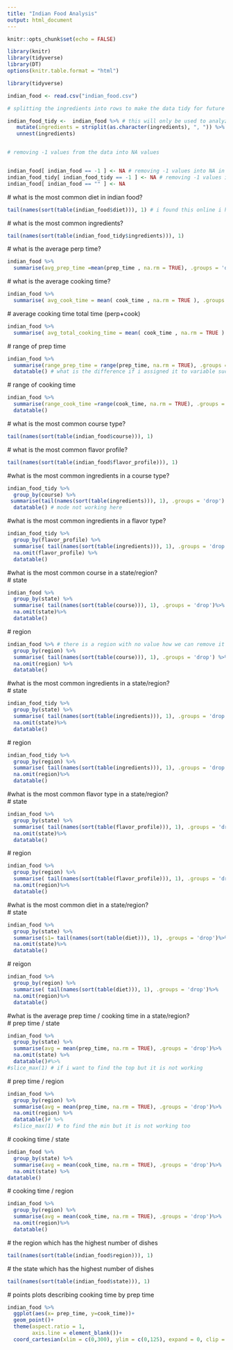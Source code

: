 ```yaml
---
title: "Indian Food Analysis"
output: html_document
---
```


```r
knitr::opts_chunk$set(echo = FALSE)

library(knitr)
library(tidyverse)
library(DT)
options(knitr.table.format = "html")
```

```r

library(tidyverse)

indian_food <- read.csv("indian_food.csv")

# splitting the ingredients into rows to make the data tidy for future analysis 

indian_food_tidy <-  indian_food %>% # this will only be used to analyze any ingredients related data
   mutate(ingredients = strsplit(as.character(ingredients), ", ")) %>% 
   unnest(ingredients)


# removing -1 values from the data into NA values 


indian_food[ indian_food == -1 ] <- NA # removing -1 values into NA in both tables
indian_food_tidy[ indian_food_tidy == -1 ] <- NA # removing -1 values into NA
indian_food[ indian_food == "" ] <- NA
```
\# what is the most common diet in indian food? \
```r
tail(names(sort(table(indian_food$diet))), 1) # i found this online i have no idea how it works
```
\# what is the most common ingredients? \
```r
tail(names(sort(table(indian_food_tidy$ingredients))), 1)
```
\# what is the average perp time? \
```r
indian_food %>% 
  summarise(avg_prep_time =mean(prep_time , na.rm = TRUE), .groups = 'drop') # why it did not work without summarise ??
```
\# what is the average cooking time? \
```r
indian_food %>% 
  summarise( avg_cook_time = mean( cook_time , na.rm = TRUE ), .groups = 'drop')
```
\# average cooking time total time (perp+cook)\
```r
indian_food %>% 
  summarise( avg_total_cooking_time = mean( cook_time , na.rm = TRUE ) + mean(prep_time , na.rm = TRUE) , .groups = 'drop')
```
\# range of prep time\ 

```r
indian_food %>% 
  summarise(range_prep_time = range(prep_time, na.rm = TRUE), .groups = 'drop')%>% 
  datatable() # what is the difference if i assigned it to variable such as r=
```


\# range of cooking time\

```r
indian_food %>% 
  summarise(range_cook_time =range(cook_time, na.rm = TRUE), .groups = 'drop')%>% 
  datatable()
```


\# what is the most common course type?\

```r
tail(names(sort(table(indian_food$course))), 1)
```


\# what is the most common flavor profile?\

```r
tail(names(sort(table(indian_food$flavor_profile))), 1)
```


\#what is the most common ingredients in a course type?\

```r
indian_food_tidy %>% 
  group_by(course) %>%
 summarise(tail(names(sort(table(ingredients))), 1), .groups = 'drop') %>% 
  datatable() # mode not working here
```
 

\#what is the most common ingredients in a flavor type?\

```r
indian_food_tidy %>% 
  group_by(flavor_profile) %>%
  summarise( tail(names(sort(table(ingredients))), 1), .groups = 'drop')%>% 
  na.omit(flavor_profile) %>% 
  datatable()
```


\#what is the most common course in a state/region?\
\# state\

```r
indian_food %>% 
  group_by(state) %>%
  summarise( tail(names(sort(table(course))), 1), .groups = 'drop')%>% 
  na.omit(state)%>% 
  datatable()
```


\# region\

```r
indian_food %>% # there is a region with no value how we can remove it 
  group_by(region) %>%
  summarise( tail(names(sort(table(course))), 1), .groups = 'drop') %>% 
  na.omit(region) %>% 
  datatable()
```


\#what is the most common ingredients in a state/region?\
\# state\

```r
indian_food_tidy %>% 
  group_by(state) %>%
  summarise( tail(names(sort(table(ingredients))), 1), .groups = 'drop')%>% 
  na.omit(state)%>% 
  datatable()
```


\# region\

```r
indian_food_tidy %>% 
  group_by(region) %>%
  summarise( tail(names(sort(table(ingredients))), 1), .groups = 'drop')%>% 
  na.omit(region)%>% 
  datatable()
```


\#what is the most common flavor type in a state/region?\
\# state\

```r
indian_food %>% 
  group_by(state) %>%
  summarise( tail(names(sort(table(flavor_profile))), 1), .groups = 'drop')%>% 
  na.omit(state)%>% 
  datatable()
```


\# region\

```r
indian_food %>% 
  group_by(region) %>%
  summarise( tail(names(sort(table(flavor_profile))), 1), .groups = 'drop')%>% 
  na.omit(region)%>% 
  datatable()
```


\#what is the most common diet in a state/region?\
\# state\

```r
indian_food %>% 
  group_by(state) %>%
  summarise(s1= tail(names(sort(table(diet))), 1), .groups = 'drop')%>% 
  na.omit(state)%>% 
  datatable()
```


\# reigon\

```r
indian_food %>% 
  group_by(region) %>%
  summarise( tail(names(sort(table(diet))), 1), .groups = 'drop')%>% 
  na.omit(region)%>% 
  datatable()
```


\#what is the average prep time / cooking time in a state/region?\
\# prep time / state\

```r
indian_food %>% 
  group_by(state) %>% 
  summarise(avg = mean(prep_time, na.rm = TRUE), .groups = 'drop')%>% 
  na.omit(state) %>% 
  datatable()#%>% 
#slice_max(1) # if i want to find the top but it is not working
```
 

\# prep time / region\

```r
indian_food %>% 
  group_by(region) %>% 
  summarise(avg = mean(prep_time, na.rm = TRUE), .groups = 'drop')%>% 
  na.omit(region) %>% 
  datatable()# %>% 
  #slice_max(1) # to find the min but it is not working too
```
 

\# cooking time / state \

```r
indian_food %>% 
  group_by(state) %>% 
  summarise(avg = mean(cook_time, na.rm = TRUE), .groups = 'drop')%>% 
  na.omit(state) %>% 
datatable()
```


\# cooking time / region\

```r
indian_food %>% 
  group_by(region) %>% 
  summarise(avg = mean(cook_time, na.rm = TRUE), .groups = 'drop')%>% 
  na.omit(region)%>% 
  datatable()
```


\# the region which has the highest number of dishes \

```r
tail(names(sort(table(indian_food$region))), 1)
```

\# the state which has the highest number of dishes\ 

```r
tail(names(sort(table(indian_food$state))), 1)

```

\# points plots describing cooking time by prep time\

```r
indian_food %>% 
  ggplot(aes(x= prep_time, y=cook_time))+ 
  geom_point()+
  theme(aspect.ratio = 1,
        axis.line = element_blank())+
  coord_cartesian(xlim = c(0,300), ylim = c(0,125), expand = 0, clip = "off")
```

